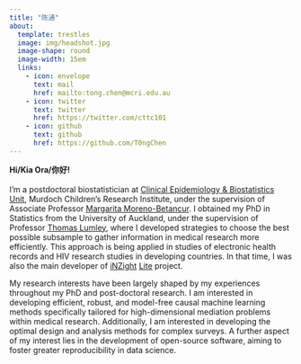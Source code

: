 ```yaml
---
title: "陈通"
about:
  template: trestles
  image: img/headshot.jpg
  image-shape: round
  image-width: 15em
  links:
    - icon: envelope
      text: mail
      href: mailto:tong.chen@mcri.edu.au
    - icon: twitter
      text: twitter
      href: https://twitter.com/cttc101
    - icon: github
      text: github
      href: https://github.com/T0ngChen
---
```


<div class="about-link-text">
**Hi/Kia Ora/你好!**<br>
 <br>
I'm a postdoctoral biostatistician at [Clinical Epidemiology & Biostatistics Unit](https://www.mcri.edu.au/research/research-areas/population-health/clinical-epidemiology-biostatistics-cebu), Murdoch Children's Research Institute, under the supervision of Associate Professor [Margarita Moreno-Betancur](https://moreno-betancur.github.io/). I obtained my PhD in Statistics from the University of Auckland, under the supervision of Professor [Thomas Lumley](https://profiles.auckland.ac.nz/t-lumley), where I developed strategies to choose the best possible subsample to gather information in medical research more efficiently. This approach is being applied in studies of electronic health records and HIV research studies in developing countries. In that time, I was also the main developer of [iNZight](https://inzight.nz/) [Lite](https://lite.docker.stat.auckland.ac.nz/) project.


My research interests have been largely shaped by my experiences throughout my PhD and post-doctoral research. I am interested in developing efficient, robust, and model-free causal machine learning methods specifically tailored for high-dimensional mediation problems within medical research. Additionally, I am interested in developing the optimal design and analysis methods for complex surveys. A further aspect of my interest lies in the development of open-source software, aiming to foster greater reproducibility in data science.


</div>
